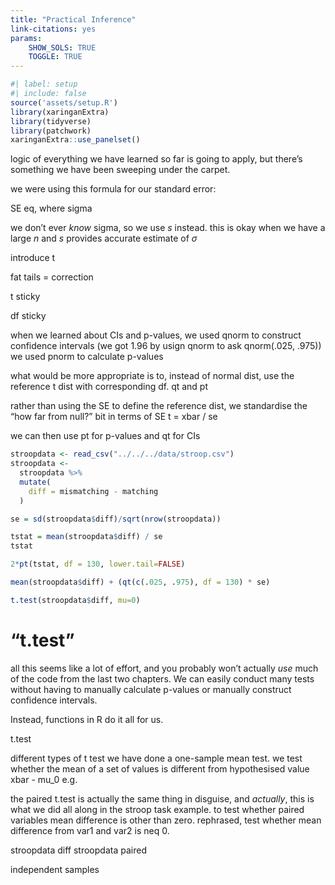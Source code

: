 ```yaml
---
title: "Practical Inference"
link-citations: yes
params: 
    SHOW_SOLS: TRUE
    TOGGLE: TRUE
---
```



```r
#| label: setup
#| include: false
source('assets/setup.R')
library(xaringanExtra)
library(tidyverse)
library(patchwork)
xaringanExtra::use_panelset()
```


logic of everything we have learned so far is going to apply, but there's something we have been sweeping under the carpet. 

we were using this formula for our standard error: 

SE eq, where sigma

we don't ever _know_ sigma, so we use $s$ instead. 
this is okay when we have a large $n$ and $s$ provides accurate estimate of $\sigma$  

introduce t

fat tails = correction

t sticky

df sticky




when we learned about CIs and p-values, 
we used qnorm to construct confidence intervals (we got 1.96 by usign qnorm to ask qnorm(.025, .975))
we used pnorm to calculate p-values


what would be more appropriate is to, instead of normal dist, use the reference t dist with corresponding df.
qt and pt

rather than using the SE to define the reference dist, we standardise the "how far from null?" bit in terms of SE
t = xbar / se

we can then use pt for p-values
and qt for CIs



```r
stroopdata <- read_csv("../../../data/stroop.csv")
stroopdata <- 
  stroopdata %>% 
  mutate(
    diff = mismatching - matching
  )

se = sd(stroopdata$diff)/sqrt(nrow(stroopdata))

tstat = mean(stroopdata$diff) / se
tstat

2*pt(tstat, df = 130, lower.tail=FALSE)

mean(stroopdata$diff) + (qt(c(.025, .975), df = 130) * se)

t.test(stroopdata$diff, mu=0)


```

# "t.test"

all this seems like a lot of effort, and you probably won't actually _use_ much of the code from the last two chapters. We can easily conduct many tests without having to manually calculate p-values or manually construct confidence intervals. 

Instead, functions in R do it all for us. 

t.test

different types of t test
we have done a one-sample mean test.
we test whether the mean of a set of values is different from hypothesised value
xbar - mu_0
e.g.


the paired t.test is actually the same thing in disguise, and _actually_, this is what we did all along in the stroop task example. 
to test whether paired variables mean difference is other than zero.
rephrased, test whether mean difference from var1 and var2 is neq 0.

stroopdata diff
stroopdata paired


independent samples





